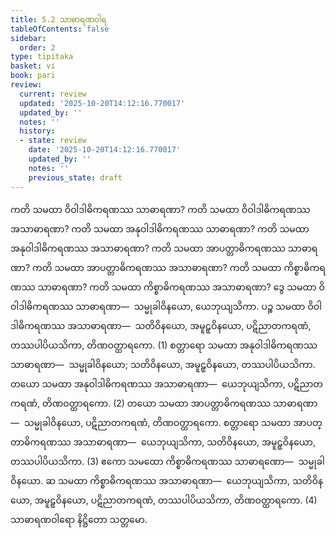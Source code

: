 ```yaml
---
title: 5.2 သာဓာရဏဝါရ
tableOfContents: false
sidebar:
  order: 2
type: tipitaka
basket: vi
book: pari
review:
  current: review
  updated: '2025-10-20T14:12:16.770017'
  updated_by: ''
  notes: ''
  history:
  - state: review
    date: '2025-10-20T14:12:16.770017'
    updated_by: ''
    notes: ''
    previous_state: draft
---
```



<DynamicBreadcrumb />


<ReviewStatus review={frontmatter.review} showDetails={true} />

<HypothesisAnnotation frontmatter={frontmatter} />

<Division number="297" book="pari" e="ch" v="5" p="185">

<Paragraph number="1249" book="pari">
ကတိ သမထာ ဝိဝါဒါဓိကရဏဿ သာဓာရဏာ? ကတိ သမထာ ဝိဝါဒါဓိကရဏဿ အသာဓာရဏာ? ကတိ သမထာ အနုဝါဒါဓိကရဏဿ သာဓာရဏာ? ကတိ သမထာ အနုဝါဒါဓိကရဏဿ အသာဓာရဏာ? ကတိ သမထာ အာပတ္တာဓိကရဏဿ သာဓာရဏာ? ကတိ သမထာ အာပတ္တာဓိကရဏဿ အသာဓာရဏာ? ကတိ သမထာ ကိစ္စာဓိကရဏဿ သာဓာရဏာ? ကတိ သမထာ ကိစ္စာဓိကရဏဿ အသာဓာရဏာ?
</Paragraph>

<Paragraph number="1250" book="pari">
ဒွေ သမထာ ဝိဝါဒါဓိကရဏဿ သာဓာရဏာ—  သမ္မုခါဝိနယော, ယေဘုယျသိကာ. ပဉ္စ သမထာ ဝိဝါဒါဓိကရဏဿ အသာဓာရဏာ—  သတိဝိနယော, အမူဠှဝိနယော, ပဋိညာတကရဏံ, တဿပါပိယသိကာ, တိဏဝတ္ထာရကော. (1)
</Paragraph>

<Paragraph number="1251" book="pari">
စတ္တာရော သမထာ အနုဝါဒါဓိကရဏဿ သာဓာရဏာ—  သမ္မုခါဝိနယော; သတိဝိနယော, အမူဠှဝိနယော, တဿပါပိယသိကာ. တယော သမထာ အနုဝါဒါဓိကရဏဿ အသာဓာရဏာ—  ယေဘုယျသိကာ, ပဋိညာတကရဏံ, တိဏဝတ္ထာရကော. (2)
</Paragraph>

<Paragraph number="1252" book="pari">
တယော သမထာ အာပတ္တာဓိကရဏဿ သာဓာရဏာ—  သမ္မုခါဝိနယော, ပဋိညာတကရဏံ, တိဏဝတ္ထာရကော. စတ္တာရော သမထာ အာပတ္တာဓိကရဏဿ အသာဓာရဏာ—  ယေဘုယျသိကာ, သတိဝိနယော, အမူဠှဝိနယော, တဿပါပိယသိကာ. (3)
</Paragraph>

<Paragraph number="1253" book="pari">
ဧကော သမထော ကိစ္စာဓိကရဏဿ သာဓာရဏော—  သမ္မုခါဝိနယော. ဆ သမထာ ကိစ္စာဓိကရဏဿ အသာဓာရဏာ—  ယေဘုယျသိကာ, သတိဝိနယော, အမူဠှဝိနယော, ပဋိညာတကရဏံ, တဿပါပိယသိကာ, တိဏဝတ္ထာရကော. (4)

</Paragraph>
</Division>

<Paragraph number="1254" type="center" book="pari">
သာဓာရဏဝါရော နိဋ္ဌိတော သတ္တမော.
</Paragraph>